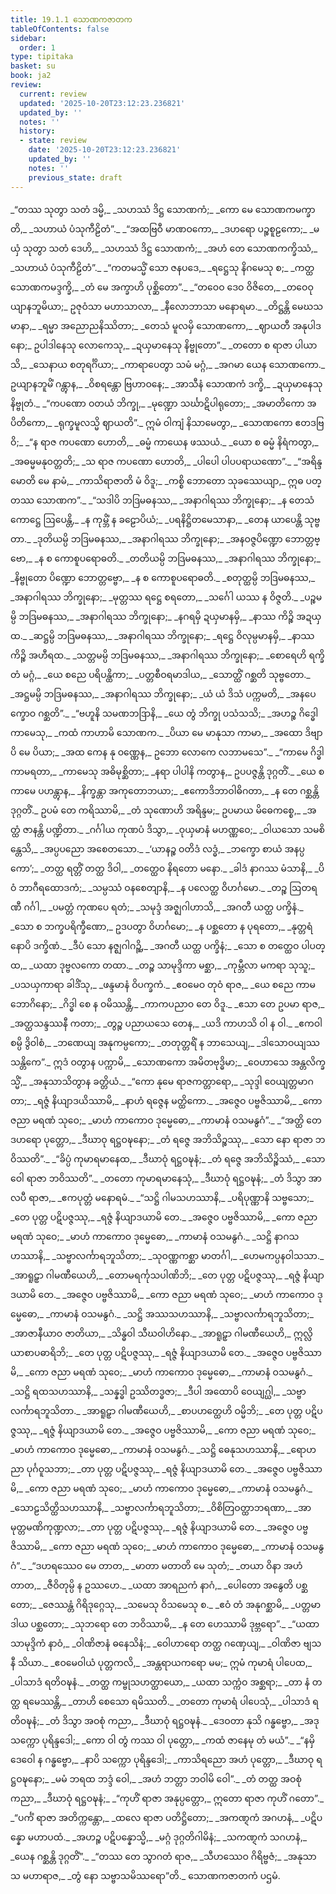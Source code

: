 ```yaml
---
title: 19.1.1 သောဏကဇာတက
tableOfContents: false
sidebar:
  order: 1
type: tipitaka
basket: su
book: ja2
review:
  current: review
  updated: '2025-10-20T23:12:23.236821'
  updated_by: ''
  notes: ''
  history:
  - state: review
    date: '2025-10-20T23:12:23.236821'
    updated_by: ''
    notes: ''
    previous_state: draft
---
```



<DynamicBreadcrumb />


<ReviewStatus review={frontmatter.review} showDetails={true} />

<HypothesisAnnotation frontmatter={frontmatter} />

<Division number="1" book="ja2" e="ch" v="23" p="53">

<Paragraph number="443" type="verses" book="ja2">
_“တဿ သုတွာ သတံ ဒမ္မိ,_  
_သဟဿံ ဒိဋ္ဌ သောဏကံ;_  
_ကော မေ သောဏကမက္ခာတိ,_  
_သဟာယံ ပံသုကီဠိတံ”._  

</Paragraph>

</Division>
<Division number="2" book="ja2" e="ch" v="23" p="53">

<Paragraph number="444" type="verses" book="ja2">
_“အထဗြဝီ မာဏဝကော,_  
_ဒဟရော ပဉ္စစူဠကော;_  
_မယှံ သုတွာ သတံ ဒေဟိ,_  
_သဟဿံ ဒိဋ္ဌ သောဏကံ;_  
_အဟံ တေ သောဏကက္ခိဿံ,_  
_သဟာယံ ပံသုကီဠိတံ”._  

</Paragraph>

</Division>
<Division number="3" book="ja2" e="ch" v="23" p="53">

<Paragraph number="445" type="verses" book="ja2">
_“ကတမသ္မိံ သော ဇနပဒေ,_  
_ရဋ္ဌေသု နိဂမေသု စ;_  
_ကတ္ထ သောဏကမဒ္ဒက္ခိ,_  
_တံ မေ အက္ခာဟိ ပုစ္ဆိတော”._  

</Paragraph>

</Division>
<Division number="4" book="ja2" e="ch" v="23" p="53">

<Paragraph number="446" type="verses" book="ja2">
_“တဝေဝ ဒေဝ ဝိဇိတေ,_  
_တဝေဝုယျာနဘူမိယာ;_  
ဥဇုဝံသာ မဟာသာလာ,_  
_နီလောဘာသာ မနောရမာ._  

</Paragraph>

</Division>
<Division number="5" book="ja2" e="ch" v="23" p="53">

<Paragraph number="447" type="verses" book="ja2">
_တိဋ္ဌန္တိ မေဃသမာနာ,_  
_ရမ္မာ အညောညနိဿိတာ;_  
_တေသံ မူလမှိ သောဏကော,_  
_ဈာယတီ အနုပါဒနော;_  
ဥပါဒါနေသု လောကေသု,_  
_ဍယှမာနေသု နိဗ္ဗုတော”._  

</Paragraph>

</Division>
<Division number="6" book="ja2" e="ch" v="23" p="53">

<Paragraph number="448" type="verses" book="ja2">
_တတော စ ရာဇာ ပါယာသိ,_  
_သေနာယ စတုရင်္ဂိယာ;_  
_ကာရာပေတွာ သမံ မဂ္ဂံ,_  
_အဂမာ ယေန သောဏကော._  

</Paragraph>

</Division>
<Division number="7" book="ja2" e="ch" v="23" p="53">

<Paragraph number="449" type="verses" book="ja2">
ဥယျာနဘူမိံ ဂန္တွာန,_  
_ဝိစရန္တော ဗြဟာဝနေ;_  
_အာသီနံ သောဏကံ ဒက္ခိ,_  
_ဍယှမာနေသု နိဗ္ဗုတံ._  

</Paragraph>

</Division>
<Division number="8" book="ja2" e="ch" v="23" p="53">

<Paragraph number="450" type="verses" book="ja2">
_“ကပဏော ဝတယံ ဘိက္ခု,_  
_မုဏ္ဍော သင်္ဃာဋိပါရုတော;_  
_အမာတိကော အပိတိကော,_  
_ရုက္ခမူလသ္မိ ဈာယတိ”._  

</Paragraph>

</Division>
<Division number="9" book="ja2" e="ch" v="23" p="53">

<Paragraph number="451" type="verses" book="ja2">
ဣမံ ဝါကျံ နိသာမေတွာ,_  
_သောဏကော ဧတဒဗြဝိ;_  
_“န ရာဇ ကပဏော ဟောတိ,_  
_ဓမ္မံ ကာယေန ဖဿယံ._  

</Paragraph>

</Division>
<Division number="10" book="ja2" e="ch" v="23" p="54">

<Paragraph number="452" type="verses" book="ja2">
_ယော စ ဓမ္မံ နိရံကတွာ,_  
_အဓမ္မမနုဝတ္တတိ;_  
_သ ရာဇ ကပဏော ဟောတိ,_  
_ပါပေါ ပါပပရာယဏော”._  

</Paragraph>

</Division>
<Division number="11" book="ja2" e="ch" v="23" p="54">

<Paragraph number="453" type="verses" book="ja2">
_“အရိန္ဒမောတိ မေ နာမံ,_  
_ကာသိရာဇာတိ မံ ဝိဒူ;_  
_ကစ္စိ ဘောတော သုခဿေယျာ,_  
ဣဓ ပတ္တဿ သောဏက”._  

</Paragraph>

</Division>
<Division number="12" book="ja2" e="ch" v="23" p="54">

<Paragraph number="454" type="verses" book="ja2">
_“သဒါပိ ဘဒြမဓနဿ,_  
_အနာဂါရဿ ဘိက္ခုနော;_  
_န တေသံ ကောဋ္ဌေ ဩပေန္တိ,_  
_န ကုမ္ဘိံ န ခဠောပိယံ;_  
_ပရနိဋ္ဌိတမေသာနာ,_  
_တေန ယာပေန္တိ သုဗ္ဗတာ._  

</Paragraph>

</Division>
<Division number="13" book="ja2" e="ch" v="23" p="54">

<Paragraph number="455" type="verses" book="ja2">
_ဒုတိယမ္ပိ ဘဒြမဓနဿ,_  
_အနာဂါရဿ ဘိက္ခုနော;_  
_အနဝဇ္ဇပိဏ္ဍော ဘောတ္တဗ္ဗော,_  
_န စ ကောစူပရောဓတိ._  

</Paragraph>

</Division>
<Division number="14" book="ja2" e="ch" v="23" p="54">

<Paragraph number="456" type="verses" book="ja2">
_တတိယမ္ပိ ဘဒြမဓနဿ,_  
_အနာဂါရဿ ဘိက္ခုနော;_  
_နိဗ္ဗုတော ပိဏ္ဍော ဘောတ္တဗ္ဗော,_  
_န စ ကောစူပရောဓတိ._  

</Paragraph>

</Division>
<Division number="15" book="ja2" e="ch" v="23" p="54">

<Paragraph number="457" type="verses" book="ja2">
_စတုတ္ထမ္ပိ ဘဒြမဓနဿ,_  
_အနာဂါရဿ ဘိက္ခုနော;_  
_မုတ္တဿ ရဋ္ဌေ စရတော,_  
_သင်္ဂေါ ယဿ န ဝိဇ္ဇတိ._  

</Paragraph>

</Division>
<Division number="16" book="ja2" e="ch" v="23" p="54">

<Paragraph number="458" type="verses" book="ja2">
_ပဉ္စမမ္ပိ ဘဒြမဓနဿ,_  
_အနာဂါရဿ ဘိက္ခုနော;_  
_နဂရမှိ ဍယှမာနမှိ,_  
_နာဿ ကိဉ္စိ အဍယှထ._  

</Paragraph>

</Division>
<Division number="17" book="ja2" e="ch" v="23" p="54">

<Paragraph number="459" type="verses" book="ja2">
_ဆဋ္ဌမ္ပိ ဘဒြမဓနဿ,_  
_အနာဂါရဿ ဘိက္ခုနော;_  
_ရဋ္ဌေ ဝိလုမ္ပမာနမှိ,_  
_နာဿ ကိဉ္စိ အဟီရထ._  

</Paragraph>

</Division>
<Division number="18" book="ja2" e="ch" v="23" p="54">

<Paragraph number="460" type="verses" book="ja2">
_သတ္တမမ္ပိ ဘဒြမဓနဿ,_  
_အနာဂါရဿ ဘိက္ခုနော;_  
_စောရေဟိ ရက္ခိတံ မဂ္ဂံ,_  
_ယေ စညေ ပရိပန္ထိကာ;_  
_ပတ္တစီဝရမာဒါယ,_  
_သောတ္ထိံ ဂစ္ဆတိ သုဗ္ဗတော._  

</Paragraph>

</Division>
<Division number="19" book="ja2" e="ch" v="23" p="54">

<Paragraph number="461" type="verses" book="ja2">
_အဋ္ဌမမ္ပိ ဘဒြမဓနဿ,_  
_အနာဂါရဿ ဘိက္ခုနော;_  
_ယံ ယံ ဒိသံ ပက္ကမတိ,_  
_အနပေက္ခောဝ ဂစ္ဆတိ”._  

</Paragraph>

</Division>
<Division number="20" book="ja2" e="ch" v="23" p="54">

<Paragraph number="462" type="verses" book="ja2">
_“ဗဟူနိ သမဏဘဒြာနိ,_  
_ယေ တွံ ဘိက္ခု ပသံသသိ;_  
_အဟဉ္စ ဂိဒ္ဓေါ ကာမေသု,_  
_ကထံ ကာဟာမိ သောဏက._  

</Paragraph>

</Division>
<Division number="21" book="ja2" e="ch" v="23" p="33">

<Paragraph number="463" type="verses" book="ja2">
_ပိယာ မေ မာနုသာ ကာမာ,_  
_အထော ဒိဗျာပိ မေ ပိယာ;_  
_အထ ကေန နု ဝဏ္ဏေန,_  
ဥဘော လောကေ လဘာမသေ”._  

</Paragraph>

</Division>
<Division number="22" book="ja2" e="ch" v="23" p="68">

<Paragraph number="464" type="verses" book="ja2">
_“ကာမေ ဂိဒ္ဓါ ကာမရတာ,_  
_ကာမေသု အဓိမုစ္ဆိတာ;_  
_နရာ ပါပါနိ ကတွာန,_  
ဥပပဇ္ဇန္တိ ဒုဂ္ဂတိံ._  

</Paragraph>

</Division>
<Division number="23" book="ja2" e="ch" v="23" p="55">

<Paragraph number="465" type="verses" book="ja2">
_ယေ စ ကာမေ ပဟန္တွာန,_  
_နိက္ခန္တာ အကုတောဘယာ;_  
_ဧကောဒိဘာဝါဓိဂတာ,_  
_န တေ ဂစ္ဆန္တိ ဒုဂ္ဂတိံ._  

</Paragraph>

</Division>
<Division number="24" book="ja2" e="ch" v="23" p="55">

<Paragraph number="466" book="ja2">
ဥပမံ တေ ကရိဿာမိ,_  
_တံ သုဏောဟိ အရိန္ဒမ;_  
ဥပမာယ မိဓေကစ္စေ,_  
_အတ္ထံ ဇာနန္တိ ပဏ္ဍိတာ._  

</Paragraph>

</Division>
<Division number="25" book="ja2" e="ch" v="23" p="55">

<Paragraph number="467" type="verses" book="ja2">
_ဂင်္ဂါယ ကုဏပံ ဒိသွာ,_  
_ဝုယှမာနံ မဟဏ္ဏဝေ;_  
_ဝါယသော သမစိန္တေသိ,_  
_အပ္ပပညော အစေတသော._  

</Paragraph>

</Division>
<Division number="26" book="ja2" e="ch" v="23" p="55">

<Paragraph number="468" type="verses" book="ja2">
_‘ယာနဉ္စ ဝတိဒံ လဒ္ဓံ,_  
_ဘက္ခော စာယံ အနပ္ပကော’;_  
_တတ္ထ ရတ္တိံ တတ္ထ ဒိဝါ,_  
_တတ္ထေဝ နိရတော မနော._  

</Paragraph>

</Division>
<Division number="27" book="ja2" e="ch" v="23" p="55">

<Paragraph number="469" type="verses" book="ja2">
_ခါဒံ နာဂဿ မံသာနိ,_  
_ပိဝံ ဘာဂီရထောဒကံ;_  
_သမ္ပဿံ ဝနစေတျာနိ,_  
_န ပလေတ္ထ ဝိဟင်္ဂမော._  

</Paragraph>

</Division>
<Division number="28" book="ja2" e="ch" v="23" p="55">

<Paragraph number="470" type="verses" book="ja2">
_တဉ္စ ဩတရဏီ ဂင်္ဂါ,_  
_ပမတ္တံ ကုဏပေ ရတံ;_  
_သမုဒ္ဒံ အဇ္ဈဂါဟာသိ,_  
_အဂတီ ယတ္ထ ပက္ခိနံ._  

</Paragraph>

</Division>
<Division number="29" book="ja2" e="ch" v="23" p="55">

<Paragraph number="471" type="verses" book="ja2">
_သော စ ဘက္ခပရိက္ခီဏော,_  
ဥဒပတွာ ဝိဟင်္ဂမော;_  
_န ပစ္ဆတော န ပုရတော,_  
_နုတ္တရံ နောပိ ဒက္ခိဏံ._  

</Paragraph>

</Division>
<Division number="30" book="ja2" e="ch" v="23" p="55">

<Paragraph number="472" type="verses" book="ja2">
_ဒီပံ သော နဇ္ဈဂါဂဉ္ဆိ,_  
_အဂတီ ယတ္ထ ပက္ခိနံ;_  
_သော စ တတ္ထေဝ ပါပတ္ထ,_  
_ယထာ ဒုဗ္ဗလကော တထာ._  

</Paragraph>

</Division>
<Division number="31" book="ja2" e="ch" v="23" p="55">

<Paragraph number="473" type="verses" book="ja2">
_တဉ္စ သာမုဒ္ဒိကာ မစ္ဆာ,_  
_ကုမ္ဘီလာ မကရာ သုသူ;_  
_ပသယှကာရာ ခါဒိံသု,_  
_ဖန္ဒမာနံ ဝိပက္ခကံ._  

</Paragraph>

</Division>
<Division number="32" book="ja2" e="ch" v="23" p="56">

<Paragraph number="474" type="verses" book="ja2">
_ဧဝမေဝ တုဝံ ရာဇ,_  
_ယေ စညေ ကာမဘောဂိနော;_  
_ဂိဒ္ဓါ စေ န ဝမိဿန္တိ,_  
_ကာကပညာဝ တေ ဝိဒူ._  

</Paragraph>

</Division>
<Division number="33" book="ja2" e="ch" v="23" p="56">

<Paragraph number="475" type="verses" book="ja2">
_ဧသာ တေ ဥပမာ ရာဇ,_  
_အတ္ထသန္ဒဿနီ ကတာ;_  
_တွဉ္စ ပညာယသေ တေန,_  
_ယဒိ ကာဟသိ ဝါ န ဝါ._  

</Paragraph>

</Division>
<Division number="34" book="ja2" e="ch" v="23" p="56">

<Paragraph number="476" type="verses" book="ja2">
_ဧကဝါစမ္ပိ ဒွိဝါစံ,_  
_ဘဏေယျ အနုကမ္ပကော;_  
_တတုတ္တရိံ န ဘာသေယျ,_  
_ဒါသောဝယျဿ သန္တိကေ”._  

</Paragraph>

</Division>
<Division number="35" book="ja2" e="ch" v="23" p="56">

<Paragraph number="477" type="verses" book="ja2">
ဣဒံ ဝတွာန ပက္ကာမိ,_  
_သောဏကော အမိတဗုဒ္ဓိမာ;_  
_ဝေဟာသေ အန္တလိက္ခသ္မိံ,_  
_အနုသာသိတွာန ခတ္တိယံ._  

</Paragraph>

</Division>
<Division number="36" book="ja2" e="ch" v="23" p="56">

<Paragraph number="478" type="verses" book="ja2">
_“ကော နုမေ ရာဇကတ္တာရော,_  
_သုဒ္ဒါ ဝေယျတ္တမာဂတာ;_  
_ရဇ္ဇံ နိယျာဒယိဿာမိ,_  
_နာဟံ ရဇ္ဇေန မတ္ထိကော._  

</Paragraph>

</Division>
<Division number="37" book="ja2" e="ch" v="23" p="56">

<Paragraph number="479" type="verses" book="ja2">
_အဇ္ဇေဝ ပဗ္ဗဇိဿာမိ,_  
_ကော ဇညာ မရဏံ သုဝေ;_  
_မာဟံ ကာကောဝ ဒုမ္မေဓော,_  
_ကာမာနံ ဝသမနွဂံ”._  

</Paragraph>

</Division>
<Division number="38" book="ja2" e="ch" v="23" p="56">

<Paragraph number="480" type="verses" book="ja2">
_“အတ္ထိ တေ ဒဟရော ပုတ္တော,_  
_ဒီဃာဝု ရဋ္ဌဝဍ္ဎနော;_  
_တံ ရဇ္ဇေ အဘိသိဉ္စဿု,_  
_သော နော ရာဇာ ဘဝိဿတိ”._  

</Paragraph>

</Division>
<Division number="39" book="ja2" e="ch" v="23" p="56">

<Paragraph number="481" type="verses" book="ja2">
_“ခိပ္ပံ ကုမာရမာနေထ,_  
_ဒီဃာဝုံ ရဋ္ဌဝဍ္ဎနံ;_  
_တံ ရဇ္ဇေ အဘိသိဉ္စိဿံ,_  
_သော ဝေါ ရာဇာ ဘဝိဿတိ”._  

</Paragraph>

</Division>
<Division number="40" book="ja2" e="ch" v="23" p="56">

<Paragraph number="482" type="verses" book="ja2">
_တတော ကုမာရမာနေသုံ,_  
_ဒီဃာဝုံ ရဋ္ဌဝဍ္ဎနံ;_  
_တံ ဒိသွာ အာလပီ ရာဇာ,_  
_ဧကပုတ္တံ မနောရမံ._  

</Paragraph>

</Division>
<Division number="41" book="ja2" e="ch" v="23" p="56">

<Paragraph number="483" type="verses" book="ja2">
_“သဋ္ဌိ ဂါမသဟဿာနိ,_  
_ပရိပုဏ္ဏာနိ သဗ္ဗသော;_  
_တေ ပုတ္တ ပဋိပဇ္ဇဿု,_  
_ရဇ္ဇံ နိယျာဒယာမိ တေ._  

</Paragraph>

</Division>
<Division number="42" book="ja2" e="ch" v="23" p="56">

<Paragraph number="484" type="verses" book="ja2">
_အဇ္ဇေဝ ပဗ္ဗဇိဿာမိ,_  
_ကော ဇညာ မရဏံ သုဝေ;_  
_မာဟံ ကာကောဝ ဒုမ္မေဓော,_  
_ကာမာနံ ဝသမနွဂံ._  

</Paragraph>

</Division>
<Division number="43" book="ja2" e="ch" v="23" p="56">

<Paragraph number="485" type="verses" book="ja2">
_သဋ္ဌိ နာဂသဟဿာနိ,_  
_သဗ္ဗာလင်္ကာရဘူသိတာ;_  
_သုဝဏ္ဏကစ္ဆာ မာတင်္ဂါ,_  
_ဟေမကပ္ပနဝါသသာ._  

</Paragraph>

</Division>
<Division number="44" book="ja2" e="ch" v="23" p="57">

<Paragraph number="486" type="verses" book="ja2">
_အာရူဠှာ ဂါမဏီယေဟိ,_  
_တောမရင်္ကုသပါဏိဘိ;_  
_တေ ပုတ္တ ပဋိပဇ္ဇဿု,_  
_ရဇ္ဇံ နိယျာဒယာမိ တေ._  

</Paragraph>

</Division>
<Division number="45" book="ja2" e="ch" v="23" p="57">

<Paragraph number="487" type="verses" book="ja2">
_အဇ္ဇေဝ ပဗ္ဗဇိဿာမိ,_  
_ကော ဇညာ မရဏံ သုဝေ;_  
_မာဟံ ကာကောဝ ဒုမ္မေဓော,_  
_ကာမာနံ ဝသမနွဂံ._  

</Paragraph>

</Division>
<Division number="46" book="ja2" e="ch" v="23" p="57">

<Paragraph number="488" type="verses" book="ja2">
_သဋ္ဌိ အဿသဟဿာနိ,_  
_သဗ္ဗာလင်္ကာရဘူသိတာ;_  
_အာဇာနီယာဝ ဇာတိယာ,_  
_သိန္ဓဝါ သီဃဝါဟိနော._  

</Paragraph>

</Division>
<Division number="47" book="ja2" e="ch" v="23" p="57">

<Paragraph number="489" type="verses" book="ja2">
_အာရူဠှာ ဂါမဏီယေဟိ,_  
ဣလ္လိယာစာပဓာရိဘိ;_  
_တေ ပုတ္တ ပဋိပဇ္ဇဿု,_  
_ရဇ္ဇံ နိယျာဒယာမိ တေ._  

</Paragraph>

</Division>
<Division number="48" book="ja2" e="ch" v="23" p="57">

<Paragraph number="490" type="verses" book="ja2">
_အဇ္ဇေဝ ပဗ္ဗဇိဿာမိ,_  
_ကော ဇညာ မရဏံ သုဝေ;_  
_မာဟံ ကာကောဝ ဒုမ္မေဓော,_  
_ကာမာနံ ဝသမနွဂံ._  

</Paragraph>

</Division>
<Division number="49" book="ja2" e="ch" v="23" p="57">

<Paragraph number="491" type="verses" book="ja2">
_သဋ္ဌိ ရထသဟဿာနိ,_  
_သန္နဒ္ဓါ ဥဿိတဒ္ဓဇာ;_  
_ဒီပါ အထောပိ ဝေယျဂ္ဃါ,_  
_သဗ္ဗာလင်္ကာရဘူသိတာ._  

</Paragraph>

</Division>
<Division number="50" book="ja2" e="ch" v="23" p="57">

<Paragraph number="492" type="verses" book="ja2">
_အာရူဠှာ ဂါမဏီယေဟိ,_  
_စာပဟတ္ထေဟိ ဝမ္မိဘိ;_  
_တေ ပုတ္တ ပဋိပဇ္ဇဿု,_  
_ရဇ္ဇံ နိယျာဒယာမိ တေ._  

</Paragraph>

</Division>
<Division number="51" book="ja2" e="ch" v="23" p="57">

<Paragraph number="493" type="verses" book="ja2">
_အဇ္ဇေဝ ပဗ္ဗဇိဿာမိ,_  
_ကော ဇညာ မရဏံ သုဝေ;_  
_မာဟံ ကာကောဝ ဒုမ္မေဓော,_  
_ကာမာနံ ဝသမနွဂံ._  

</Paragraph>

</Division>
<Division number="52" book="ja2" e="ch" v="23" p="57">

<Paragraph number="494" type="verses" book="ja2">
_သဋ္ဌိ ဓေနုသဟဿာနိ,_  
_ရောဟညာ ပုင်္ဂဝူသဘာ;_  
_တာ ပုတ္တ ပဋိပဇ္ဇဿု,_  
_ရဇ္ဇံ နိယျာဒယာမိ တေ._  

</Paragraph>

</Division>
<Division number="53" book="ja2" e="ch" v="23" p="57">

<Paragraph number="495" type="verses" book="ja2">
_အဇ္ဇေဝ ပဗ္ဗဇိဿာမိ,_  
_ကော ဇညာ မရဏံ သုဝေ;_  
_မာဟံ ကာကောဝ ဒုမ္မေဓော,_  
_ကာမာနံ ဝသမနွဂံ._  

</Paragraph>

</Division>
<Division number="54" book="ja2" e="ch" v="23" p="57">

<Paragraph number="496" type="verses" book="ja2">
_သောဠသိတ္ထိသဟဿာနိ,_  
_သဗ္ဗာလင်္ကာရဘူသိတာ;_  
_ဝိစိတြဝတ္ထာဘရဏာ,_  
_အာမုတ္တမဏိကုဏ္ဍလာ;_  
_တာ ပုတ္တ ပဋိပဇ္ဇဿု,_  
_ရဇ္ဇံ နိယျာဒယာမိ တေ._  

</Paragraph>

</Division>
<Division number="55" book="ja2" e="ch" v="23" p="57">

<Paragraph number="497" type="verses" book="ja2">
_အဇ္ဇေဝ ပဗ္ဗဇိဿာမိ,_  
_ကော ဇညာ မရဏံ သုဝေ;_  
_မာဟံ ကာကောဝ ဒုမ္မေဓော,_  
_ကာမာနံ ဝသမနွဂံ”._  

</Paragraph>

</Division>
<Division number="56" book="ja2" e="ch" v="23" p="58">

<Paragraph number="498" type="verses" book="ja2">
_“ဒဟရဿေဝ မေ တာတ,_  
_မာတာ မတာတိ မေ သုတံ;_  
_တယာ ဝိနာ အဟံ တာတ,_  
_ဇီဝိတုမ္ပိ န ဥဿဟေ._  

</Paragraph>

</Division>
<Division number="57" book="ja2" e="ch" v="23" p="58">

<Paragraph number="499" type="verses" book="ja2">
_ယထာ အာရညကံ နာဂံ,_  
_ပေါတော အနွေတိ ပစ္ဆတော;_  
_ဇေဿန္တံ ဂိရိဒုဂ္ဂေသု,_  
_သမေသု ဝိသမေသု စ._  

</Paragraph>

</Division>
<Division number="58" book="ja2" e="ch" v="23" p="58">

<Paragraph number="500" type="verses" book="ja2">
_ဧဝံ တံ အနုဂစ္ဆာမိ,_  
_ပတ္တမာဒါယ ပစ္ဆတော;_  
_သုဘရော တေ ဘဝိဿာမိ,_  
_န တေ ဟေဿာမိ ဒုဗ္ဘရော”._  

</Paragraph>

</Division>
<Division number="59" book="ja2" e="ch" v="23" p="58">

<Paragraph number="501" type="verses" book="ja2">
_“ယထာ သာမုဒ္ဒိကံ နာဝံ,_  
_ဝါဏိဇာနံ ဓနေသိနံ;_  
_ဝေါဟာရော တတ္ထ ဂဏှေယျ,_  
_ဝါဏိဇာ ဗျသနီ သိယာ._  

</Paragraph>

</Division>
<Division number="60" book="ja2" e="ch" v="23" p="58">

<Paragraph number="502" type="verses" book="ja2">
_ဧဝမေဝါယံ ပုတ္တကလိ,_  
_အန္တရာယကရော မမ;_  
ဣမံ ကုမာရံ ပါပေထ,_  
_ပါသာဒံ ရတိဝဍ္ဎနံ._  

</Paragraph>

</Division>
<Division number="61" book="ja2" e="ch" v="23" p="58">

<Paragraph number="503" type="verses" book="ja2">
_တတ္ထ ကမ္ဗုသဟတ္ထာယော,_  
_ယထာ သက္ကံဝ အစ္ဆရာ;_  
_တာ နံ တတ္ထ ရမေဿန္တိ,_  
_တာဟိ စေသော ရမိဿတိ._  

</Paragraph>

</Division>
<Division number="62" book="ja2" e="ch" v="23" p="58">

<Paragraph number="504" type="verses" book="ja2">
_တတော ကုမာရံ ပါပေသုံ,_  
_ပါသာဒံ ရတိဝဍ္ဎနံ;_  
_တံ ဒိသွာ အဝစုံ ကညာ,_  
_ဒီဃာဝုံ ရဋ္ဌဝဍ္ဎနံ._  

</Paragraph>

</Division>
<Division number="63" book="ja2" e="ch" v="23" p="58">

<Paragraph number="505" type="verses" book="ja2">
_ဒေဝတာ နုသိ ဂန္ဓဗ္ဗော,_  
_အဒု သက္ကော ပုရိန္ဒဒေါ;_  
_ကော ဝါ တွံ ကဿ ဝါ ပုတ္တော,_  
_ကထံ ဇာနေမု တံ မယံ”._  

</Paragraph>

</Division>
<Division number="64" book="ja2" e="ch" v="23" p="58">

<Paragraph number="506" type="verses" book="ja2">
_“နမှိ ဒေဝေါ န ဂန္ဓဗ္ဗော,_  
_နာပိ သက္ကော ပုရိန္ဒဒေါ;_  
_ကာသိရညော အဟံ ပုတ္တော,_  
_ဒီဃာဝု ရဋ္ဌဝဍ္ဎနော;_  
_မမံ ဘရထ ဘဒ္ဒံ ဝေါ,_  
_အဟံ ဘတ္တာ ဘဝါမိ ဝေါ”._  

</Paragraph>

</Division>
<Division number="65" book="ja2" e="ch" v="23" p="58">

<Paragraph number="507" type="verses" book="ja2">
_တံ တတ္ထ အဝစုံ ကညာ,_  
_ဒီဃာဝုံ ရဋ္ဌဝဍ္ဎနံ;_  
_“ကုဟိံ ရာဇာ အနုပ္ပတ္တော,_  
ဣတော ရာဇာ ကုဟိံ ဂတော”._  

</Paragraph>

</Division>
<Division number="66" book="ja2" e="ch" v="23" p="58">

<Paragraph number="508" type="verses" book="ja2">
_“ပင်္ကံ ရာဇာ အတိက္ကန္တော,_  
_ထလေ ရာဇာ ပတိဋ္ဌိတော;_  
_အကဏ္ဋကံ အဂဟနံ,_  
_ပဋိပန္နော မဟာပထံ._  

</Paragraph>

</Division>
<Division number="67" book="ja2" e="ch" v="23" p="58">

<Paragraph number="509" type="verses" book="ja2">
_အဟဉ္စ ပဋိပန္နောသ္မိ,_  
_မဂ္ဂံ ဒုဂ္ဂတိဂါမိနံ;_  
_သကဏ္ဋကံ သဂဟနံ,_  
_ယေန ဂစ္ဆန္တိ ဒုဂ္ဂတိံ”._  

</Paragraph>

</Division>
<Division number="68" book="ja2" e="ch" v="23" p="59">

<Paragraph number="510" type="verses" book="ja2">
_“တဿ တေ သွာဂတံ ရာဇ,_  
_သီဟဿေဝ ဂိရိဗ္ဗဇံ;_  
_အနုသာသ မဟာရာဇ,_  
_တွံ နော သဗ္ဗာသမိဿရော”တိ._  


</Paragraph>
</Division>

<Paragraph number="511" type="center" book="ja2">
သောဏကဇာတကံ ပဌမံ.
</Paragraph>